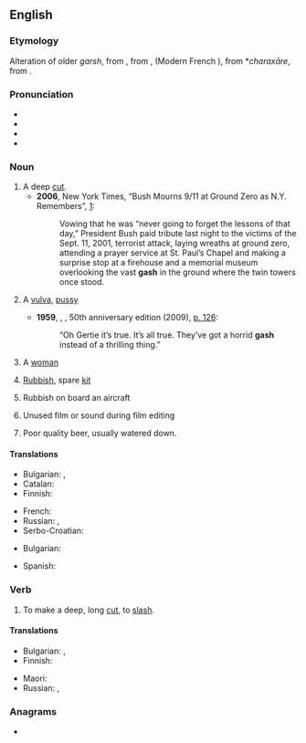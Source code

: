 {{also|Gash}}
==English==

===Etymology===
Alteration of older ''garsh'', from {{inh|en|enm|garsen}}, from {{der|en|fro|garser}}, {{m|fro|jarsier}} (Modern French {{m|fr|gercer}}), from {{etyl|VL.|en}} *''charaxāre'', from {{der|en|grc|χαρακτήρ||to scratch, notch}}.

===Pronunciation===
* {{IPA|/ɡæʃ/|lang=en}}
* {{audio|en-us-gash.ogg|Audio (US)|lang=en}}
* {{audio|en-uk-gash.ogg|Audio (UK)|lang=en}}
* {{rhymes|æʃ|lang=en}}

===Noun===
{{en-noun|~|es}}

# A deep [[cut]].
#* '''2006''', New York Times, “Bush Mourns 9/11 at Ground Zero as N.Y. Remembers”, [http://www.nytimes.com/2006/09/11/nyregion/nyregionspecial3/11bush.html?hp&ex=1158033600&en=e468f88da52557ed&ei=5094&partner=homepage]:
#*: Vowing that he was “never going to forget the lessons of that day,” President Bush paid tribute last night to the victims of the Sept. 11, 2001, terrorist attack, laying wreaths at ground zero, attending a prayer service at St. Paul’s Chapel and making a surprise stop at a firehouse and a memorial museum overlooking the vast '''gash''' in the ground where the twin towers once stood.
# {{lb|en|slang|vulgar}} A [[vulva]], [[pussy]]
#* '''1959''', {{w|William S. Burroughs}}, ''{{w|Naked Lunch}}'', 50th anniversary edition (2009), [http://books.google.de/books?id=qcTZ1ZCT-S8C&lpg=PA126&pg=PA126#v=onepage&q&f=false p.&nbsp;126]:
#*: “Oh Gertie it’s true. It’s all true. They’ve got a horrid '''gash''' instead of a thrilling thing.”
# {{lb|en|slang|offensive}} A [[woman]]
# {{lb|en|slang|British Royal Navy}} [[rubbish|Rubbish]], spare [[kit]]
# {{lb|en|slang}} Rubbish on board an aircraft
# {{lb|en|slang}} Unused film or sound during film editing
# {{lb|en|slang}} Poor quality beer, usually watered down.

====Translations====
{{trans-top|deep cut}}
* Bulgarian: {{t+|bg|разрез|m|sc=Cyrl}}, {{t|bg|дълбока рана|f|sc=Cyrl}}
* Catalan: {{t+|ca|trau|m}}
* Finnish: {{t+|fi|syvä}} {{t|fi|viiltohaava}}
{{trans-mid}}
* French: {{t+|fr|entaille}}
* Russian: {{t+|ru|разре́з|m}}, {{t+|ru|впа́дина|f}}
* Serbo-Croatian: {{t+|sh|posjekotina}}
{{trans-bottom}}

{{trans-see|vulva}}

{{trans-top|slang: woman}}
* Bulgarian: {{t+|bg|мацка|f|sc=Cyrl}}
{{trans-mid}}
* Spanish: {{t+|es|tajo|m}}
{{trans-bottom}}

{{trans-top|slang: rubbish}}
{{trans-mid}}
{{trans-bottom}}

===Verb===
{{en-verb|es}}

# To make a deep, long [[cut]], to [[slash]].

====Translations====
{{trans-top|to slash}}
* Bulgarian: {{t+|bg|разрязвам|sc=Cyrl}}, {{t+|bg|разсичам|sc=Cyrl}}
* Finnish: {{t+|fi|viiltää}}
{{trans-mid}}
* Maori: {{t|mi|haratua}}
* Russian: {{t+|ru|разрезать}}, {{t+|ru|ре́зать}}
{{trans-bottom}}

===Anagrams===
* {{anagrams|en|HAGS|hags|shag}}